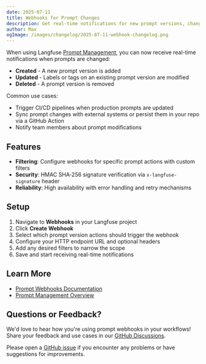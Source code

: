 ```yaml
---
date: 2025-07-11
title: Webhooks for Prompt Changes
description: Get real-time notifications for new prompt versions, changes to deployment labels or tags, and other edits.
author: Max
ogImage: /images/changelog/2025-07-11-webhook-changelog.png
---
```



<ChangelogHeader />

When using Langfuse [Prompt Management](/docs/prompt-management/get-started), you can now receive real-time notifications when prompts are changed:

- **Created** - A new prompt version is added
- **Updated** - Labels or tags on an existing prompt version are modified
- **Deleted** - A prompt version is removed

Common use cases:

- Trigger CI/CD pipelines when production prompts are updated
- Sync prompt changes with external systems or persist them in your repo via a GitHub Action
- Notify team members about prompt modifications

## Features

- **Filtering**: Configure webhooks for specific prompt actions with custom filters
- **Security**: HMAC SHA‑256 signature verification via `x-langfuse-signature` header
- **Reliability**: High availability with error handling and retry mechanisms

## Setup

1. Navigate to **Webhooks** in your Langfuse project
2. Click **Create Webhook**
3. Select which prompt version actions should trigger the webhook
4. Configure your HTTP endpoint URL and optional headers
5. Add any desired filters to narrow the scope
6. Save and start receiving real-time notifications

## Learn More

- [Prompt Webhooks Documentation](/docs/prompt-management/features/webhooks)
- [Prompt Management Overview](/docs/prompt-management/get-started)

## Questions or Feedback?

We'd love to hear how you're using prompt webhooks in your workflows! Share your feedback and use cases in our [GitHub Discussions](https://github.com/orgs/langfuse/discussions).

Please open a [GitHub issue](/issues) if you encounter any problems or have suggestions for improvements.
